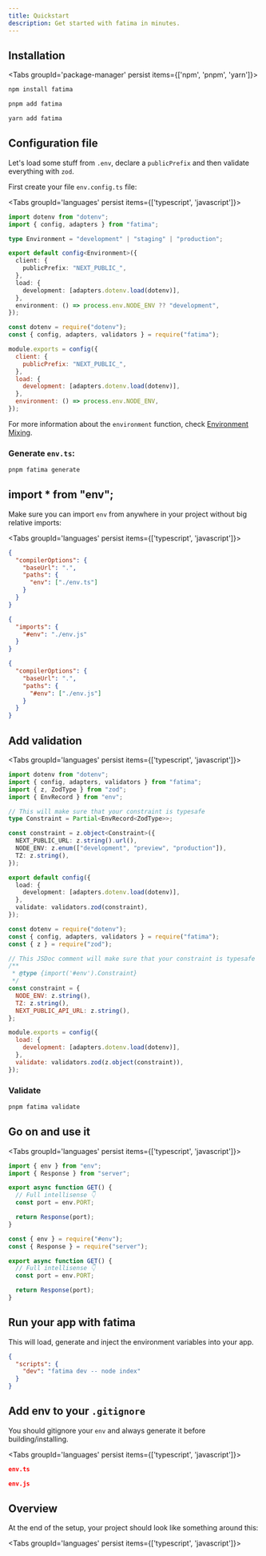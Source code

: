 ```yaml
---
title: Quickstart
description: Get started with fatima in minutes.
---
```



## Installation

<Tabs groupId='package-manager' persist items={['npm', 'pnpm', 'yarn']}>

```bash tab="npm"
npm install fatima
```

```bash tab="pnpm"
pnpm add fatima
```

```bash tab="yarn"
yarn add fatima
```

</Tabs>

## Configuration file

Let's load some stuff from `.env`, declare a `publicPrefix` and then validate everything with `zod`.

First create your file `env.config.ts` file:

<Tabs groupId='languages' persist items={['typescript', 'javascript']}>

```ts title="env.config.ts" tab="typescript"
import dotenv from "dotenv";
import { config, adapters } from "fatima";

type Environment = "development" | "staging" | "production";

export default config<Environment>({
  client: {
    publicPrefix: "NEXT_PUBLIC_",
  },
  load: {
    development: [adapters.dotenv.load(dotenv)],
  },
  environment: () => process.env.NODE_ENV ?? "development",
});
```

```js title="env.config.js" tab="javascript"
const dotenv = require("dotenv");
const { config, adapters, validators } = require("fatima");

module.exports = config({
  client: {
    publicPrefix: "NEXT_PUBLIC_",
  },
  load: {
    development: [adapters.dotenv.load(dotenv)],
  },
  environment: () => process.env.NODE_ENV,
});
```

</Tabs>

For more information about the `environment` function, check [Environment Mixing](/docs/security/environment-mixing).

### Generate `env.ts`:

```bash
pnpm fatima generate
```

## import \* from "env";

Make sure you can import `env` from anywhere in your project without big relative imports:

<Tabs groupId='languages' persist items={['typescript', 'javascript']}>

```json tab="typescript" title="tsconfig.json"
{
  "compilerOptions": {
    "baseUrl": ".",
    "paths": {
      "env": ["./env.ts"]
    }
  }
}
```

```json tab="javascript" title="package.json"
{
  "imports": {
    "#env": "./env.js"
  }
}
```

```json tab="javascript" title="jsconfig.json"
{
  "compilerOptions": {
    "baseUrl": ".",
    "paths": {
      "#env": ["./env.js"]
    }
  }
}
```

</Tabs>

## Add validation

<Tabs groupId='languages' persist items={['typescript', 'javascript']}>

```ts title="env.config.ts" tab="typescript"
import dotenv from "dotenv";
import { config, adapters, validators } from "fatima";
import { z, ZodType } from "zod";
import { EnvRecord } from "env";

// This will make sure that your constraint is typesafe
type Constraint = Partial<EnvRecord<ZodType>>;

const constraint = z.object<Constraint>({
  NEXT_PUBLIC_URL: z.string().url(),
  NODE_ENV: z.enum(["development", "preview", "production"]),
  TZ: z.string(),
});

export default config({
  load: {
    development: [adapters.dotenv.load(dotenv)],
  },
  validate: validators.zod(constraint),
});
```

```js title="env.config.js" tab="javascript"
const dotenv = require("dotenv");
const { config, adapters, validators } = require("fatima");
const { z } = require("zod");

// This JSDoc comment will make sure that your constraint is typesafe
/**
 * @type {import('#env').Constraint}
 */
const constraint = {
  NODE_ENV: z.string(),
  TZ: z.string(),
  NEXT_PUBLIC_API_URL: z.string(),
};

module.exports = config({
  load: {
    development: [adapters.dotenv.load(dotenv)],
  },
  validate: validators.zod(z.object(constraint)),
});
```

</Tabs>

### Validate

```bash
pnpm fatima validate
```

## Go on and use it

<Tabs groupId='languages' persist items={['typescript', 'javascript']}>

```ts title="route.ts" tab="typescript"
import { env } from "env";
import { Response } from "server";

export async function GET() {
  // Full intellisense 👇
  const port = env.PORT;

  return Response(port);
}
```

```js title="route.js" tab="javascript"
const { env } = require("#env");
const { Response } = require("server");

export async function GET() {
  // Full intellisense 👇
  const port = env.PORT;

  return Response(port);
}
```

</Tabs>

## Run your app with fatima

This will load, generate and inject the environment variables into your app.

```json title="package.json"
{
  "scripts": {
    "dev": "fatima dev -- node index"
  }
}
```

## Add env to your `.gitignore`

You should gitignore your `env` and always generate it before building/installing.

<Tabs groupId='languages' persist items={['typescript', 'javascript']}>

```json tab="typescript" title="gitignore"
env.ts
```

```json tab="javascript" title="gitignore"
env.js
```

</Tabs>

## Overview

At the end of the setup, your project should look like something around this:

<Tabs groupId='languages' persist items={['typescript', 'javascript']}>

<Tab tab="typescript">
  <Files>
    <Folder name="project" defaultOpen>
      <Folder name="src" disabled></Folder>
      <File name="env.config.ts" />
      <File name="env.ts" />
      <File name="package.json" />
      <File name="tsconfig.json" />
    </Folder>
  </Files>
</Tab>

<Tab tab="javascript">
  <Files>
    <Folder name="project" defaultOpen>
      <Folder name="src" disabled></Folder>
      <File name="env.config.js" />
      <File name="env.js" />
      <File name="package.json" />
      <File name="jsconfig.json" />
    </Folder>
  </Files>
</Tab>

</Tabs>

